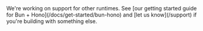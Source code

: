 
<Aside type="note" title="Other runtimes">
  We're working on support for other runtimes. See [our getting started guide
  for Bun + Hono](/docs/get-started/bun-hono) and [let us know](/support) if
  you're building with something else.
</Aside>
